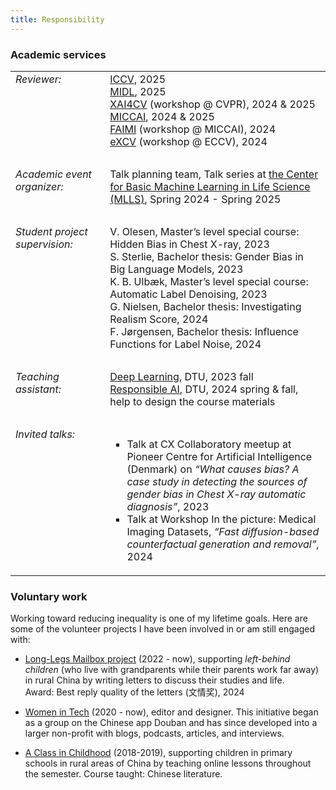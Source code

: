 ```yaml
---
title: Responsibility
---
```


### Academic services

<table border="0">
  <tr>
    <td valign="top" style="width: 30%;"><i>Reviewer:&emsp;&emsp; </i></td>
    <td>
    [ICCV](https://iccv.thecvf.com/), 2025<br />
    [MIDL](https://www.midl.io/), 2025<br />
    [XAI4CV](https://xai4cv.github.io/) (workshop @ CVPR), 2024 & 2025<br />
    [MICCAI](https://conferences.miccai.org/2024/en/default.asp), 2024 & 2025<br />
    [FAIMI](https://faimi-workshop.github.io/2024-miccai/) (workshop @ MICCAI), 2024<br />
    [eXCV](https://excv-workshop.github.io/) (workshop @ ECCV), 2024 
    </td>
  </tr>
   <tr>
    <td>&nbsp;</td> <!-- This will create a blank line -->
  </tr>
  <tr>
    <td valign="top" style="width: 30%;"><i>Academic event organizer:&emsp;&emsp; </i></td>
    <td>
    Talk planning team, Talk series at [the Center for Basic Machine Learning in Life Science (MLLS)](https://mlls.dk/), Spring 2024 - Spring 2025
    </td>
  </tr>
   <tr>
    <td>&nbsp;</td> <!-- This will create a blank line -->
  </tr>
  <tr>
    <td valign="top"><i>Student project supervision: </i></td>
    <td>V. Olesen, Master's level special course: Hidden Bias in Chest X-ray, 2023<br />
    S. Sterlie, Bachelor thesis: Gender Bias in Big Language Models, 2023<br />
    K. B. Ulbæk, Master's level special course: Automatic Label Denoising, 2023<br />
    G. Nielsen, Bachelor thesis: Investigating Realism Score, 2024<br />
    F. Jørgensen, Bachelor thesis: Influence Functions for Label Noise, 2024
    </td>
  </tr>
   <tr>
    <td>&nbsp;</td> <!-- This will create a blank line -->
  </tr>
  <tr>
    <td valign="top"><i>Teaching assistant: </i></td>
    <td>[Deep Learning](https://kurser.dtu.dk/course/02456), DTU, 2023 fall<br />
    [Responsible AI](https://kurser.dtu.dk/course/02517), DTU, 2024 spring & fall, help to design the course materials
    </td>
  </tr>
   <tr>
    <td>&nbsp;</td> <!-- This will create a blank line -->
  </tr>
  <tr>
    <td valign="top"><i>Invited talks: </i></td>
    <td>
    <ul style="list-style-type: square;">
    <li>Talk at CX Collaboratory meetup at Pioneer Centre for Artificial Intelligence (Denmark) on <i>“What causes bias? A case study in detecting the sources of gender bias in Chest X-ray automatic diagnosis"</i>, 2023</li>
    <li>Talk at Workshop In the picture: Medical Imaging Datasets, <i>“Fast diffusion-based counterfactual generation and removal”</i>, 2024</li>
    </ul>
    </td>
  </tr>
</table>

### Voluntary work

Working toward reducing inequality is one of my lifetime goals. Here are some of the volunteer projects I have been involved in or am still engaged with:

- [Long-Legs Mailbox project](http://www.ctss.cn/) (2022 - now), supporting *left-behind children* (who live with grandparents while their parents work far away) in rural China by writing letters to discuss their studies and life. </br>
Award: Best reply quality of the letters (文情奖), 2024

- [Women in Tech](https://womenintech.cn/) (2020 - now), editor and designer. This initiative began as a group on the Chinese app Douban and has since developed into a larger non-profit with blogs, podcasts, articles, and interviews. 
- [A Class in Childhood](https://www.tn1k.cn/) (2018-2019), supporting children in primary schools in rural areas of China by teaching online lessons throughout the semester. Course taught: Chinese literature.


